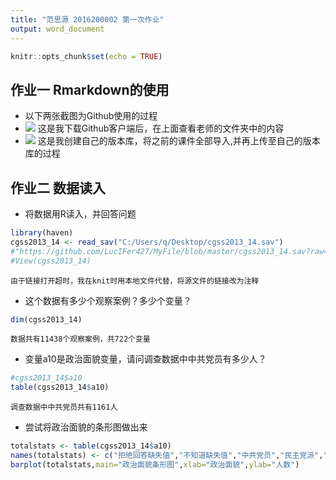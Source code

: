 ```yaml
---
title: "范思源 2016200002 第一次作业"
output: word_document
---
```


```r
knitr::opts_chunk$set(echo = TRUE)
```

## 作业一 Rmarkdown的使用

+ 以下两张截图为Github使用的过程
+ ![](https://github.com/LucIFer427/MyFile/blob/master/jt1.jpg?raw=true)
    这是我下载Github客户端后，在上面查看老师的文件夹中的内容
+ ![](https://github.com/LucIFer427/MyFile/blob/master/jt2.jpg?raw=true)
     这是我创建自己的版本库，将之前的课件全部导入,并再上传至自己的版本库的过程


## 作业二 数据读入

+ 将数据用R读入，并回答问题
```r
library(haven)
cgss2013_14 <- read_sav("C:/Users/q/Desktop/cgss2013_14.sav")
#"https://github.com/LucIFer427/MyFile/blob/master/cgss2013_14.sav?raw=true"
#View(cgss2013_14)
```
    由于链接打开超时，我在knit时用本地文件代替，将源文件的链接改为注释
+ 这个数据有多少个观察案例？多少个变量？
```r
dim(cgss2013_14)
```
    数据共有11438个观察案例，共722个变量
+ 变量a10是政治面貌变量，请问调查数据中中共党员有多少人？
```r
#cgss2013_14$a10
table(cgss2013_14$a10)
```
    调查数据中中共党员共有1161人
+ 尝试将政治面貌的条形图做出来
```r
totalstats <- table(cgss2013_14$a10)
names(totalstats) <- c("拒绝回答缺失值","不知道缺失值","中共党员","民主党派","共青团员","群众")
barplot(totalstats,main="政治面貌条形图",xlab="政治面貌",ylab="人数")
``` 